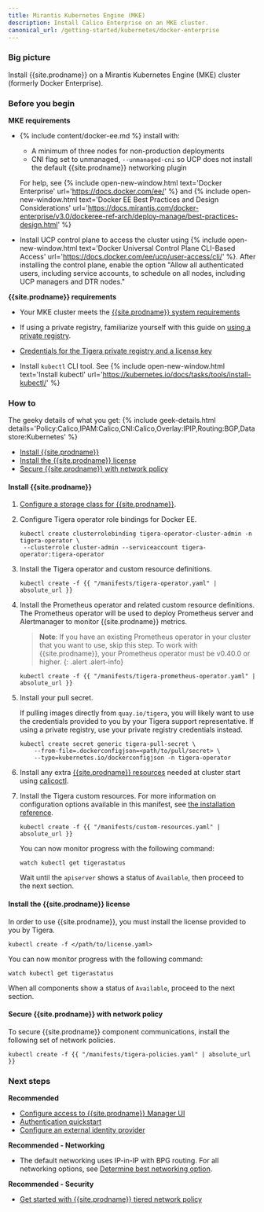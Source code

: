 ```yaml
---
title: Mirantis Kubernetes Engine (MKE)
description: Install Calico Enterprise on an MKE cluster.
canonical_url: /getting-started/kubernetes/docker-enterprise
---
```


### Big picture

Install {{site.prodname}} on a Mirantis Kubernetes Engine (MKE) cluster (formerly Docker Enterprise).

### Before you begin

**MKE requirements**

- {% include content/docker-ee.md %} install with:

   - A minimum of three nodes for non-production deployments
   - CNI flag set to unmanaged, `--unmanaged-cni` so UCP does not install the default {{site.prodname}} networking plugin

   For help, see {% include open-new-window.html text='Docker Enterprise' url='https://docs.docker.com/ee/' %} and {% include open-new-window.html text='Docker EE Best Practices and Design Considerations' url='https://docs.mirantis.com/docker-enterprise/v3.0/dockeree-ref-arch/deploy-manage/best-practices-design.html' %}

- Install UCP control plane to access the cluster using {% include open-new-window.html text='Docker Universal Control Plane CLI-Based Access' url='https://docs.docker.com/ee/ucp/user-access/cli/' %}. After installing the control plane, enable the option "Allow all authenticated users, including service accounts, to schedule on all nodes, including UCP managers and DTR nodes."

**{{site.prodname}} requirements**

- Your MKE cluster meets the [{{site.prodname}} system requirements]({{site.baseurl}}/getting-started/kubernetes/requirements)

- If using a private registry, familiarize yourself with this guide on [using a private registry]({{site.baseurl}}/getting-started/private-registry).

- [Credentials for the Tigera private registry and a license key]({{site.baseurl}}/getting-started/calico-enterprise)

- Install `kubectl` CLI tool. See {% include open-new-window.html text='Install kubectl' url='https://kubernetes.io/docs/tasks/tools/install-kubectl/' %}

### How to

The geeky details of what you get:
{% include geek-details.html details='Policy:Calico,IPAM:Calico,CNI:Calico,Overlay:IPIP,Routing:BGP,Datastore:Kubernetes' %}

- [Install {{site.prodname}}](#install-calico-enterprise)
- [Install the {{site.prodname}} license](#install-the-calico-enterprise-license)
- [Secure {{site.prodname}} with network policy](#secure-calico-enterprise-with-network-policy)

#### Install {{site.prodname}}

1. [Configure a storage class for {{site.prodname}}]({{site.baseurl}}/getting-started/create-storage).

1. Configure Tigera operator role bindings for Docker EE.
   
   ```
   kubectl create clusterrolebinding tigera-operator-cluster-admin -n tigera-operator \
    --clusterrole cluster-admin --serviceaccount tigera-operator:tigera-operator
   ```

1. Install the Tigera operator and custom resource definitions.

   ```
   kubectl create -f {{ "/manifests/tigera-operator.yaml" | absolute_url }}
   ```

1. Install the Prometheus operator and related custom resource definitions. The Prometheus operator will be used to deploy Prometheus server and Alertmanager to monitor {{site.prodname}} metrics.

   > **Note**: If you have an existing Prometheus operator in your cluster that you want to use, skip this step. To work with {{site.prodname}}, your Prometheus operator must be v0.40.0 or higher.
   {: .alert .alert-info}

   ```
   kubectl create -f {{ "/manifests/tigera-prometheus-operator.yaml" | absolute_url }}
   ```

1. Install your pull secret.

   If pulling images directly from `quay.io/tigera`, you will likely want to use the credentials provided to you by your Tigera support representative. If using a private registry, use your private registry credentials instead.

   ```
   kubectl create secret generic tigera-pull-secret \
       --from-file=.dockerconfigjson=<path/to/pull/secret> \
       --type=kubernetes.io/dockerconfigjson -n tigera-operator
   ```

1. Install any extra [{{site.prodname}} resources]({{site.baseurl}}/reference/resources) needed at cluster start using [calicoctl]({{site.baseurl}}/reference/calicoctl/overview).

1. Install the Tigera custom resources. For more information on configuration options available in this manifest, see [the installation reference]({{site.baseurl}}/reference/installation/api).

   ```
   kubectl create -f {{ "/manifests/custom-resources.yaml" | absolute_url }}
   ```

   You can now monitor progress with the following command:

   ```
   watch kubectl get tigerastatus
   ```

   Wait until the `apiserver` shows a status of `Available`, then proceed to the next section.

#### Install the {{site.prodname}} license

In order to use {{site.prodname}}, you must install the license provided to you by Tigera.

```
kubectl create -f </path/to/license.yaml>
```

You can now monitor progress with the following command:

```
watch kubectl get tigerastatus
```

When all components show a status of `Available`, proceed to the next section.

#### Secure {{site.prodname}} with network policy

To secure {{site.prodname}} component communications, install the following set of network policies.

```
kubectl create -f {{ "/manifests/tigera-policies.yaml" | absolute_url }}
```

### Next steps

**Recommended**

- [Configure access to {{site.prodname}} Manager UI]({{site.baseurl}}/getting-started/cnx/access-the-manager)
- [Authentication quickstart]({{site.baseurl}}/getting-started/cnx/authentication-quickstart)
- [Configure an external identity provider]({{site.baseurl}}/getting-started/cnx/configure-identity-provider)

**Recommended - Networking**

- The default networking uses IP-in-IP with BPG routing. For all networking options, see [Determine best networking option]({{site.baseurl}}/networking/determine-best-networking).

**Recommended - Security**

- [Get started with {{site.prodname}} tiered network policy]({{site.baseurl}}/security/tiered-policy)
